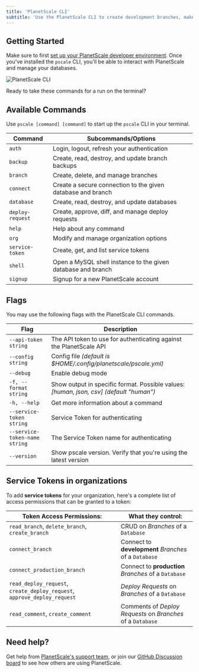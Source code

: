```yaml
---
title: 'PlanetScale CLI'
subtitle: 'Use the PlanetScale CLI to create development branches, make non-blocking schema changes, and open deploy requests directly from your terminal.'
---
```


## Getting Started

Make sure to first [set up your PlanetScale developer environment](/reference/planetscale-environment-setup). Once you've installed the `pscale` CLI, you'll be able to interact with PlanetScale and manage your databases.

![PlanetScale CLI](/img/docs/pscale-cli_light.png)

Ready to take these commands for a run on the terminal?

## Available Commands

Use `pscale [command] [command]` to start up the `pscale` CLI in your terminal.

| **Command**      | **Subcommands/Options**                                      |
| ---------------- | ------------------------------------------------------------ |
| `auth`           | Login, logout, refresh your authentication                   |
| `backup`         | Create, read, destroy, and update branch backups             |
| `branch`         | Create, delete, and manage branches                          |
| `connect`        | Create a secure connection to the given database and branch  |
| `database`       | Create, read, destroy, and update databases                  |
| `deploy-request` | Create, approve, diff, and manage deploy requests            |
| `help`           | Help about any command                                       |
| `org`            | Modify and manage organization options                       |
| `service-token`  | Create, get, and list service tokens                         |
| `shell`          | Open a MySQL shell instance to the given database and branch |
| `signup`         | Signup for a new PlanetScale account                         |

## Flags

You may use the following flags with the PlanetScale CLI commands.

| **Flag**                      | **Description**                                                                         |
| ----------------------------- | --------------------------------------------------------------------------------------- |
| `--api-token string`          | The API token to use for authenticating against the PlanetScale API                     |
| `--config string`             | Config file _(default is $HOME/.config/planetscale/pscale.yml)_                         |
| `--debug`                     | Enable debug mode                                                                       |
| `-f, --format string`         | Show output in specific format. Possible values: _[human, json, csv] (default "human")_ |
| `-h, --help`                  | Get more information about a command                                                    |
| `--service-token string`      | Service Token for authenticating                                                        |
| `--service-token-name string` | The Service Token name for authenticating                                               |
| `--version`                   | Show pscale version. Verify that you're using the latest version                        |

## Service Tokens in organizations

To add **service tokens** for your organization, here's a complete list of access permissions that can be granted to a token:

| **Token Access Permissions:**                                            | **What they control:**                                      |
| ------------------------------------------------------------------------ | ----------------------------------------------------------- |
| `read_branch`, `delete_branch`, `create_branch`                          | CRUD on _Branches_ of a `Database`                          |
| `connect_branch`                                                         | Connect to **development** _Branches_ of a `Database`       |
| `connect_production_branch`                                              | Connect to **production** _Branches_ of a `Database`        |
| `read_deploy_request`, `create_deploy_request`, `approve_deploy_request` | _Deploy Requests_ on _Branches_ of a `Database`             |
| `read_comment`, `create_comment`                                         | Comments of _Deploy Requests_ on _Branches_ of a `Database` |

## Need help?

Get help from [PlanetScale's support team](https://www.planetscale.com/support), or join our [GitHub Discussion board](https://github.com/planetscale/beta/discussions) to see how others are using PlanetScale.

